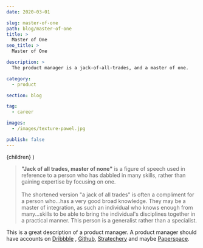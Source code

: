 ```yaml
---
date: 2020-03-01

slug: master-of-one
path: blog/master-of-one
title: > 
  Master of One
seo_title: >
  Master of One

description: >
  The product manager is a jack-of-all-trades, and a master of one.

category: 
  - product

section: blog

tag:
  - career

images:
  - /images/texture-pawel.jpg

publish: false
---
```



  <PageBody>
    {children}
  </PageBody>
)

<Blockquote 
  cite='Wikipedia'
  style={{
    gridColumn: '2/5',
}} 
>
<strong>"Jack of all trades, master of none"</strong> is a figure of speech used in reference to a person who has dabbled in many skills, rather than gaining expertise by focusing on one.
<br /><br /> 
The shortened version "a jack of all trades" is often a compliment for a person who...has a very good broad knowledge. They may be a master of integration, as such an individual who knows enough from many...skills to be able to bring the individual's disciplines together in a practical manner. This person is a generalist rather than a specialist.  
</Blockquote>

This is a great description of a product manager. A product manager should have accounts on [Dribbble](https://dribbble.com) , [Github](https://github.com), [Stratechery](https://stratechery.com) and maybe [Paperspace](https://www.paperspace.com).
